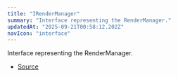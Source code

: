```yaml
---
title: "IRenderManager"
summary: "Interface representing the RenderManager."
updatedAt: "2025-09-21T00:58:12.202Z"
navIcon: "interface"
---
```



Interface representing the RenderManager.

<Table data={{ headers: [{"content":"Property","key":"property","sortable":true},{"content":"Type","key":"type","sortable":true},{"content":"Value","key":"value","sortable":true},{"content":"Description","key":"description"}], rows: [["debug","[boolean](https://developer.mozilla.org/en-US/docs/Web/JavaScript/Reference/Global_Objects/Boolean)","\\-","Whether debugging is enabled."],["lazyCanvas","[LazyCanvas](/LazyCanvas/Classes/General/LazyCanvas)","\\-","The LazyCanvas instance used for rendering."]] }} />


- [Source](https://github.com/NMMTY/LazyCanvas/blob/1d5786684b8ca8d543a4533b2b64f8d093b1e426/packages/lazycanvas/src/structures/managers/RenderManager.ts#L12)